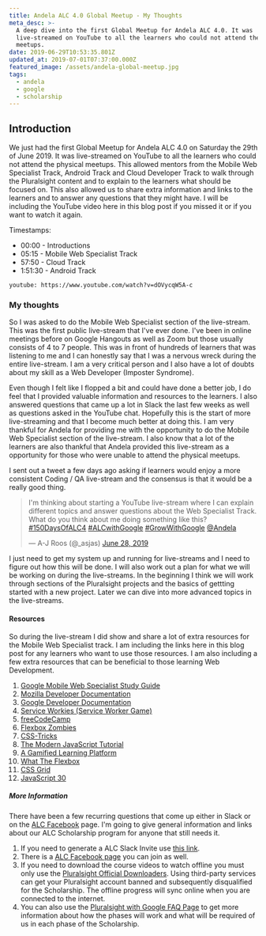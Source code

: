 ```yaml
---
title: Andela ALC 4.0 Global Meetup - My Thoughts
meta_desc: >-
  A deep dive into the first Global Meetup for Andela ALC 4.0. It was
  live-streamed on YouTube to all the learners who could not attend the physical
  meetups.
date: 2019-06-29T10:53:35.801Z
updated_at: 2019-07-01T07:37:00.000Z
featured_image: /assets/andela-global-meetup.jpg
tags:
  - andela
  - google
  - scholarship
---
```

## Introduction

We just had the first Global Meetup for Andela ALC 4.0 on Saturday the 29th of June 2019. It was live-streamed on YouTube to all the learners who could not attend the physical meetups. This allowed mentors from the Mobile Web Specialist Track, Android Track and Cloud Developer Track to walk through the Pluralsight content and to explain to the learners what should be focused on. This also allowed us to share extra information and links to the learners and to answer any questions that they might have. I will be including the YouTube video here in this blog post if you missed it or if you want to watch it again.

Timestamps:
* 00:00 - Introductions
* 05:15 - Mobile Web Specialist Track
* 57:50 - Cloud Track
* 1:51:30 - Android Track

`youtube: https://www.youtube.com/watch?v=dOVycqW5A-c`

### My thoughts

So I was asked to do the Mobile Web Specialist section of the live-stream. This was the first public live-stream that I've ever done. I've been in online meetings before on Google Hangouts as well as Zoom but those usually consists of 4 to 7 people. This was in front of hundreds of learners that was listening to me and I can honestly say that I was a nervous wreck during the entire live-stream. I am a very critical person and I also have a lot of doubts about my skill as a Web Developer (Imposter Syndrome).

Even though I felt like I flopped a bit and could have done a better job, I do feel that I provided valuable information and resources to the learners. I also answered questions that came up a lot in Slack the last few weeks as well as questions asked in the YouTube chat. Hopefully this is the start of more live-streaming and that I become much better at doing this. I am very thankful for Andela for providing me with the opportunity to do the Mobile Web Specialist section of the live-stream. I also know that a lot of the learners are also thankful that Andela provided this live-stream as a opportunity for those who were unable to attend the physical meetups.

I sent out a tweet a few days ago asking if learners would enjoy a more consistent Coding / QA live-stream and the consensus is that it would be a really good thing.

<blockquote class="twitter-tweet" data-lang="en"><p lang="en" dir="ltr">I&#39;m thinking about starting a YouTube live-stream where I can explain different topics and answer questions about the Web Specialist Track. What do you think about me doing something like this?<a href="https://twitter.com/hashtag/150DaysOfALC4?src=hash&amp;ref_src=twsrc%5Etfw">#150DaysOfALC4</a> <a href="https://twitter.com/hashtag/ALCwithGoogle?src=hash&amp;ref_src=twsrc%5Etfw">#ALCwithGoogle</a> <a href="https://twitter.com/hashtag/GrowWithGoogle?src=hash&amp;ref_src=twsrc%5Etfw">#GrowWithGoogle</a> <a href="https://twitter.com/Andela?ref_src=twsrc%5Etfw">@Andela</a></p>&mdash; A-J Roos (@_asjas) <a href="https://twitter.com/_asjas/status/1144666055882809344?ref_src=twsrc%5Etfw">June 28, 2019</a></blockquote>

I just need to get my system up and running for live-streams and I need to figure out how this will be done. I will also work out a plan for what we will be working on during the live-streams. In the beginning I think we will work through sections of the Pluralsight projects and the basics of gettting started with a new project. Later we can dive into more advanced topics in the live-streams.

#### Resources

So during the live-stream I did show and share a lot of extra resources for the Mobile Web Specialist track. I am including the links here in this blog post for any learners who want to use those resources. I am also including a few extra resources that can be beneficial to those learning Web Development.

1. [Google Mobile Web Specialist Study Guide](https://developers.google.com/training/certification/mobile-web-specialist/study-guide/)
2. [Mozilla Developer Documentation](https://developer.mozilla.org/en-US/)
3. [Google Developer Documentation](https://developers.google.com/)
4. [Service Workies (Service Worker Game)](https://serviceworkies.mastery.games)
5. [freeCodeCamp](https://learn.freecodecamp.org)
6. [Flexbox Zombies](https://flexboxzombies.com/p/flexbox-zombies)
7. [CSS-Tricks](https://css-tricks.com/)
8. [The Modern JavaScript Tutorial](http://javascript.info/)
9. [A Gamified Learning Platform](https://mentored.dev)
10. [What The Flexbox](https://flexbox.io/)
11. [CSS Grid](https://cssgrid.io/)
12. [JavaScript 30](https://javascript30.com/)

##### More Information

There have been a few recurring questions that come up either in Slack or on the [ALC Facebook](https://www.facebook.com/groups/362243964404032/?fref=nf) page. I'm going to give general information and links about our ALC Scholarship program for anyone that still needs it.

1. If you need to generate a ALC Slack Invite use [this link](https://alc4slack-invite.firebaseapp.com/).
2. There is a [ALC Facebook page](https://www.facebook.com/groups/362243964404032/?fref=nf) you can join as well.
3. If you need to download the course videos to watch offline you must only use the [Pluralsight Official Downloaders](https://www.pluralsight.com/product/downloads). Using third-party services can get your Pluralsight account banned and subsequently disqualified for the Scholarship. The offline progress will sync online when you are connected to the internet.
4. You can also use the [Pluralsight with Google FAQ Page](https://help.pluralsight.com/help/grow-with-google-andela) to get more information about how the phases will work and what will be required of us in each phase of the Scholarship.
